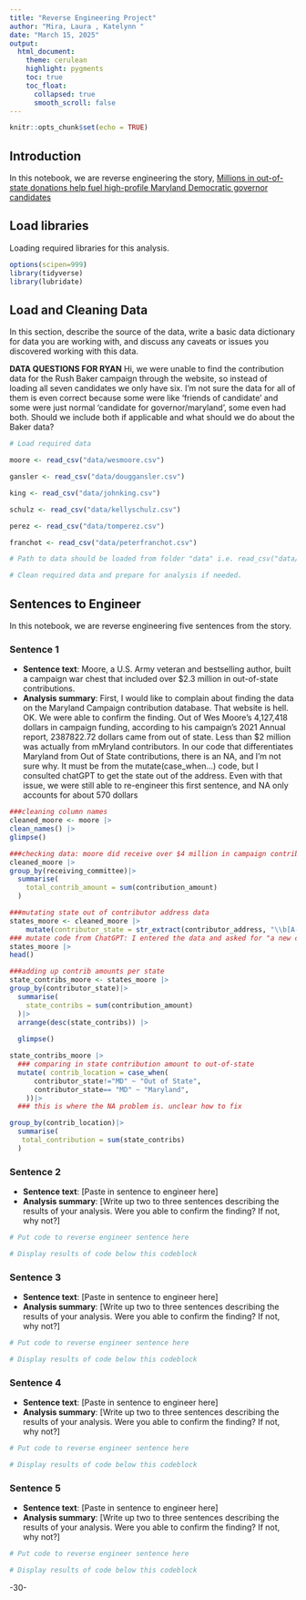 ```yaml
---
title: "Reverse Engineering Project"
author: "Mira, Laura , Katelynn "
date: "March 15, 2025"
output:
  html_document:
    theme: cerulean
    highlight: pygments
    toc: true
    toc_float:
      collapsed: true
      smooth_scroll: false
---
```


```r
knitr::opts_chunk$set(echo = TRUE)
```

## Introduction 

In this notebook, we are reverse engineering the story, [Millions in out-of-state donations help fuel high-profile Maryland Democratic governor candidates](https://cnsmaryland.org/2022/03/03/millions-in-out-of-state-donations-help-fuel-high-profile-maryland-democratic-governor-candidates/)

## Load libraries

Loading required libraries for this analysis.

```r
options(scipen=999)
library(tidyverse)
library(lubridate)

```

## Load and Cleaning Data

In this section, describe the source of the data, write a basic data dictionary for data you are working with, and discuss any caveats or issues you discovered working with this data. 

**DATA QUESTIONS FOR RYAN** Hi, we were unable to find the contribution data for the Rush Baker campaign through the website, so instead of loading all seven candidates we only have six. 
I'm not sure the data for all of them is even correct because some were like 'friends of candidate' and some were just normal 'candidate for governor/maryland', some even had both. Should we include both if applicable and what should we do about the Baker data?

```r
# Load required data

moore <- read_csv("data/wesmoore.csv")

gansler <- read_csv("data/douggansler.csv")

king <- read_csv("data/johnking.csv")

schulz <- read_csv("data/kellyschulz.csv")

perez <- read_csv("data/tomperez.csv")

franchot <- read_csv("data/peterfranchot.csv")

# Path to data should be loaded from folder "data" i.e. read_csv("data/name_of_data.csv")

# Clean required data and prepare for analysis if needed. 

```

## Sentences to Engineer
In this notebook, we are reverse engineering five sentences from the story.

### Sentence 1

* **Sentence text**: Moore, a U.S. Army veteran and bestselling author, built a campaign war chest that included over $2.3 million in out-of-state contributions.
* **Analysis summary**: First, I would like to complain about finding the data on the Maryland Campaign contribution database. That website is hell. OK. We were able to confirm the finding. Out of Wes Moore's 4,127,418 dollars in campaign funding, according to his campaign's 2021 Annual report, 2387822.72 dollars came from out of state. Less than $2 million was actually from mMryland contributors. In our code that differentiates Maryland from Out of State contributions, there is an NA, and I'm not sure why. It must be from the mutate(case_when...) code, but I consulted chatGPT to get the state out of the address. Even with that issue, we were still able to re-engineer this first sentence, and NA only accounts for about 570 dollars

```r
###cleaning column names
cleaned_moore <- moore |>
clean_names() |>
glimpse()
```
```r
###checking data: moore did receive over $4 million in campaign contribs this report.
cleaned_moore |>
group_by(receiving_committee)|>
  summarise(
    total_contrib_amount = sum(contribution_amount)
  )
```
```r
###mutating state out of contributor address data
states_moore <- cleaned_moore |>
    mutate(contributor_state = str_extract(contributor_address, "\\b[A-Z]{2}(?=\\s+\\d{5}\\b)"))
### mutate code from ChatGPT: I entered the data and asked for "a new column that outputs the state within the contributor address column using R tidyverse"
states_moore |>
head()

```
```r
###adding up contrib amounts per state 
state_contribs_moore <- states_moore |>
group_by(contributor_state)|>
  summarise(
    state_contribs = sum(contribution_amount)
  )|>
  arrange(desc(state_contribs)) |>
  
  glimpse()

```
```r
state_contribs_moore |>
  ### comparing in state contribution amount to out-of-state
  mutate( contrib_location = case_when(
      contributor_state!="MD" ~ "Out of State",
      contributor_state== "MD" ~ "Maryland",
    ))|>
  ### this is where the NA problem is. unclear how to fix

group_by(contrib_location)|>
  summarise(
   total_contribution = sum(state_contribs)
  )

```








### Sentence 2

* **Sentence text**: [Paste in sentence to engineer here]
* **Analysis summary**: [Write up two to three sentences describing the results of your analysis.  Were you able to confirm the finding? If not, why not?]

```r
# Put code to reverse engineer sentence here

# Display results of code below this codeblock

```

### Sentence 3

* **Sentence text**: [Paste in sentence to engineer here]
* **Analysis summary**: [Write up two to three sentences describing the results of your analysis.  Were you able to confirm the finding? If not, why not?]

```r
# Put code to reverse engineer sentence here

# Display results of code below this codeblock

```

### Sentence 4

* **Sentence text**: [Paste in sentence to engineer here]
* **Analysis summary**: [Write up two to three sentences describing the results of your analysis.  Were you able to confirm the finding? If not, why not?]

```r
# Put code to reverse engineer sentence here

# Display results of code below this codeblock

```

### Sentence 5

* **Sentence text**: [Paste in sentence to engineer here]
* **Analysis summary**: [Write up two to three sentences describing the results of your analysis.  Were you able to confirm the finding? If not, why not?]

```r
# Put code to reverse engineer sentence here

# Display results of code below this codeblock

```

-30-